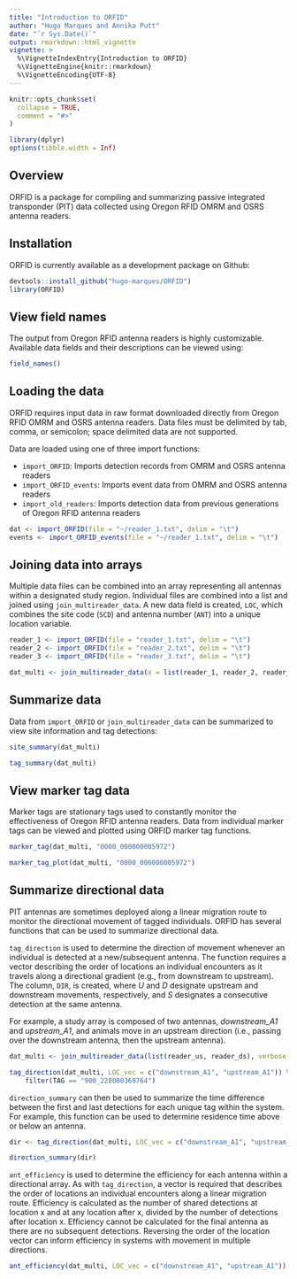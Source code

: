 ```yaml
---
title: "Introduction to ORFID"
author: "Hugo Marques and Annika Putt"
date: "`r Sys.Date()`"
output: rmarkdown::html_vignette
vignette: >
  %\VignetteIndexEntry{Introduction to ORFID}
  %\VignetteEngine{knitr::rmarkdown}
  %\VignetteEncoding{UTF-8}
---
```


```r
knitr::opts_chunk$set(
  collapse = TRUE,
  comment = "#>"
)

library(dplyr)
options(tibble.width = Inf)
```


## Overview

ORFID is a package for compiling and summarizing passive integrated transponder (PIT) data collected using Oregon RFID OMRM and OSRS antenna readers. 


## Installation

ORFID is currently available as a development package on Github:

```r
devtools::install_github("hugo-marques/ORFID")
library(ORFID)
```


## View field names

The output from Oregon RFID antenna readers is highly customizable. Available data fields and their descriptions can be viewed using:

```r
field_names()
```


## Loading the data

ORFID requires input data in raw format downloaded directly from Oregon RFID OMRM and OSRS antenna readers. Data files must be delimited by tab, comma, or semicolon; space delimited data are not supported. 

Data are loaded using one of three import functions: 

* `import_ORFID`: Imports detection records from OMRM and OSRS antenna readers 
* `import_ORFID_events`: Imports event data from OMRM and OSRS antenna readers
* `import_old_readers`: Imports detection data from previous generations of Oregon RFID antenna readers

```r
dat <- import_ORFID(file = "~/reader_1.txt", delim = "\t")
events <- import_ORFID_events(file = "~/reader_1.txt", delim = "\t")
```


## Joining data into arrays

Multiple data files can be combined into an array representing all antennas within a designated study region. Individual files are combined into a list and joined using `join_multireader_data`. A new data field is created, `LOC`, which combines the site code (`SCD`) and antenna number (`ANT`) into a unique location variable.

```r
reader_1 <- import_ORFID(file = "reader_1.txt", delim = "\t")
reader_2 <- import_ORFID(file = "reader_2.txt", delim = "\t")
reader_3 <- import_ORFID(file = "reader_3.txt", delim = "\t")
```

```r
dat_multi <- join_multireader_data(x = list(reader_1, reader_2, reader_3))
```


## Summarize data

Data from `import_ORFID` or `join_multireader_data` can be summarized to view site information and tag detections:

```r
site_summary(dat_multi)
```

```r
tag_summary(dat_multi)
```


## View marker tag data

Marker tags are stationary tags used to constantly monitor the effectiveness of Oregon RFID antenna readers. Data from individual marker tags can be viewed and plotted using ORFID marker tag functions.

```r
marker_tag(dat_multi, "0000_000000005972")
```

```r
marker_tag_plot(dat_multi, "0000_000000005972")
```


## Summarize directional data

PIT antennas are sometimes deployed along a linear migration route to monitor the directional movement of tagged individuals. ORFID has several functions that can be used to summarize directional data.

`tag_direction` is used to determine the direction of movement whenever an individual is detected at a new/subsequent antenna. The function requires a vector describing the order of locations an individual encounters as it travels along a directional gradient (e.g., from downstream to upstream). The column, `DIR`, is created, where *U* and *D* designate upstream and downstream movements, respectively, and *S* designates a consecutive detection at the same antenna. 

For example, a study array is composed of two antennas, *downstream_A1* and *upstream_A1*, and animals move in an upstream direction (i.e., passing over the downstream antenna, then the upstream antenna). 

```r
dat_multi <- join_multireader_data(list(reader_us, reader_ds), verbose = FALSE)
```

```r
tag_direction(dat_multi, LOC_vec = c("downstream_A1", "upstream_A1")) %>% 
    filter(TAG == "900_228000369764")
```


`direction_summary` can then be used to summarize the time difference between the first and last detections for each unique tag within the system. For example, this function can be used to determine residence time above or below an antenna.

```r
dir <- tag_direction(dat_multi, LOC_vec = c("downstream_A1", "upstream_A1"))
```

```r
direction_summary(dir)
```


`ant_efficiency` is used to determine the efficiency for each antenna within a directional array. As with `tag_direction`, a vector is required that describes the order of locations an individual encounters along a linear migration route. Efficiency is calculated as the number of shared detections at location x and at any location after x, divided by the number of detections after location x. Efficiency cannot be calculated for the final antenna as there are no subsequent detections. Reversing the order of the location vector can inform efficiency in systems with movement in multiple directions.

```r
ant_efficiency(dat_multi, LOC_vec = c("downstream_A1", "upstream_A1"))
```
